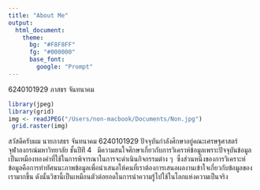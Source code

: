 ```yaml
---
title: "About Me"
output: 
  html_document:
    theme: 
      bg: "#F8F8FF"
      fg: "#000000"
      base_font:
        google: "Prompt"
---
```


6240101929 ภาสธร จันทนาคม


```r
library(jpeg)
library(grid)
img <- readJPEG("/Users/non-macbook/Documents/Non.jpg")
 grid.raster(img)
```

  สวัสดีครับผม นายภาสธร จันทนาคม 6240101929 ปัจจุบันกำลังศึกษาอยู่คณะเศรษฐศาสตร์ จุฬาลงกรณ์มหาวิทยาลัย ชั้นปีท่ี 4 \ 
มีความสนใจศึกษาเกี่ยวกับการวิเคราห์ข้อมูลเพราะปัจจุบันข้อมูลเป็นเหมืองทองคำที่ใช้ในการพิจารณาในการจะดำเนินกิจกรรมต่าง ๆ \ ซึ่งส่วนหนึ่งของการวิเคราะห์ข้อมูลคือการทำทัศนนะภาพข้อมูลเพื่อนำเสนอให้คนที่เราต้องการเสนอผลงานเข้าใจเกี่ยวกับข้อมูลของเรามากขึ้น\ ดังนั้นวิชานี้เป็นเหมือนตัวต่อยอดในการนำความรู้ไปใช้ในโลกแห่งความเป็นจริง




